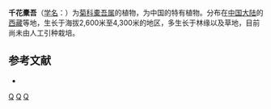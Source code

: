 {{Speciesbox 
| taxon = Ligularia myriocephala
| authority =  Ling ex [[刘尚武|S. W. Liu]]
}}

'''千花橐吾'''（[[学名|学名]]：{{lang|la|''Ligularia myriocephala''}}）为[[菊科|菊科]][[橐吾属|橐吾属]]的植物，为中国的特有植物。分布在[[中国大陆|中国大陆]]的[[西藏|西藏]]等地，生长于海拔2,600米至4,300米的地区，多生长于林缘以及草地，目前尚未由人工引种栽培。

== 参考文献 ==
<div class="references-small">
* {{cite web| url =http://www.bioinfo.cn/db05/KmzwSpecies.php?action=view&id=4799| title =千花橐吾| work =《中国高等植物数据库全库》| publisher =中国科学院微生物研究所| author =昆明植物研究所| accessdate =2009-02-25| deadurl =yes| archiveurl =https://web.archive.org/web/20160305003338/http://www.bioinfo.cn/db05/KmzwSpecies.php?action=view&id=4799| archivedate =2016-03-05}}
</div>
{{Taxonbar|from=Q10904969}}

[[Category:橐吾属|Q]]
[[Category:中國特有植物|Q]]
[[Category:西藏植物|Q]]
